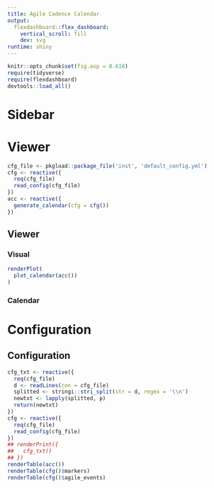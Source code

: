```yaml
---
title: Agile Cadence Calendar
output:
  flexdashboard::flex_dashboard:
    vertical_scroll: fill
    dev: svg
runtime: shiny
---
```


```r
knitr::opts_chunk$set(fig.asp = 0.618)
require(tidyverse)
require(flexdashboard)
devtools::load_all()
```

Sidebar {.sidebar data-width=300}
=====================================

Viewer
========

```r
cfg_file <- pkgload::package_file('inst', 'default_config.yml')
cfg <- reactive({
  req(cfg_file)
  read_config(cfg_file)
})
acc <- reactive({
  generate_calendar(cfg = cfg())
})
```

Viewer {.tabset}
----------------

### Visual

```r
renderPlot(
  plot_calendar(acc())
)
```

### Calendar

Configuration
=============

Configuration
-----------------

```r
cfg_txt <- reactive({
  req(cfg_file)
  d <- readLines(con = cfg_file)
  splitted <- stringi::stri_split(str = d, regex = '\\n')
  newtxt <- lapply(splitted, p)
  return(newtxt)
})
cfg <- reactive({
  req(cfg_file)
  read_config(cfg_file)
})
## renderPrint({
##   cfg_txt()
## })
renderTable(acc())
renderTable(cfg()$markers)
renderTable(cfg()$agile_events)
```
